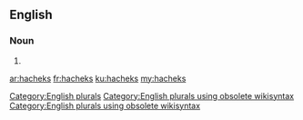 ==English==

===Noun===
{{head|en}}

# {{plural of|hachek}}

[[Category:English plurals]][[Category:English plurals using obsolete wikisyntax]][[Category:English plurals using obsolete wikisyntax]]

[[ar:hacheks]]
[[fr:hacheks]]
[[ku:hacheks]]
[[my:hacheks]]